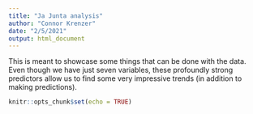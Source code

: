 ```yaml
---
title: "Ja Junta analysis"
author: "Connor Krenzer"
date: "2/5/2021"
output: html_document
---
```


This is meant to showcase some things that can be done with the data. Even though we have just seven variables, these profoundly strong predictors allow us to find some very impressive trends (in addition to making predictions).


```r
knitr::opts_chunk$set(echo = TRUE)
```
